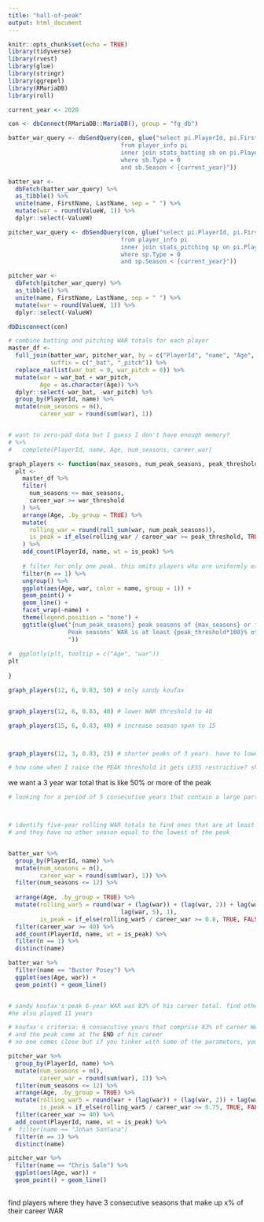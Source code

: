 ```yaml
---
title: "hall-of-peak"
output: html_document
---
```


```r
knitr::opts_chunk$set(echo = TRUE)
library(tidyverse)
library(rvest)
library(glue)
library(stringr)
library(ggrepel)
library(RMariaDB)
library(roll)

current_year <- 2020

con <- dbConnect(RMariaDB::MariaDB(), group = "fg_db")

batter_war_query <- dbSendQuery(con, glue("select pi.PlayerId, pi.FirstName, pi.LastName, sb.Season, sb.Age, sb.ValueW
                                from player_info pi
                                inner join stats_batting sb on pi.PlayerId = sb.playerid
                                where sb.Type = 0
                                and sb.Season < {current_year}"))

batter_war <-
  dbFetch(batter_war_query) %>%
  as_tibble() %>%
  unite(name, FirstName, LastName, sep = " ") %>%
  mutate(war = round(ValueW, 1)) %>%
  dplyr::select(-ValueW)

pitcher_war_query <- dbSendQuery(con, glue("select pi.PlayerId, pi.FirstName, pi.LastName, sp.Season, sp.Age, sp.ValueW
                                from player_info pi
                                inner join stats_pitching sp on pi.PlayerId = sp.PlayerId
                                where sp.Type = 0
                                and sp.Season < {current_year}"))

pitcher_war <-
  dbFetch(pitcher_war_query) %>%
  as_tibble() %>%
  unite(name, FirstName, LastName, sep = " ") %>%
  mutate(war = round(ValueW, 1)) %>%
  dplyr::select(-ValueW)

dbDisconnect(con)

# combine batting and pitching WAR totals for each player
master_df <-
  full_join(batter_war, pitcher_war, by = c("PlayerId", "name", "Age", "Season"), 
            suffix = c("_bat", "_pitch")) %>%
  replace_na(list(war_bat = 0, war_pitch = 0)) %>%
  mutate(war = war_bat + war_pitch,
         Age = as.character(Age)) %>%
  dplyr::select(-war_bat, -war_pitch) %>%
  group_by(PlayerId, name) %>%
  mutate(num_seasons = n(),
         career_war = round(sum(war), 1))


# want to zero-pad data but I guess I don't have enough memory?
# %>%
#   complete(PlayerId, name, Age, num_seasons, career_war)

```


```r
graph_players <- function(max_seasons, num_peak_seasons, peak_threshold, war_threshold) {
  plt <-
    master_df %>%
    filter(
      num_seasons <= max_seasons,
      career_war >= war_threshold
    ) %>%
    arrange(Age, .by_group = TRUE) %>%
    mutate(
      rolling_war = round(roll_sum(war, num_peak_seasons)),
      is_peak = if_else(rolling_war / career_war >= peak_threshold, TRUE, FALSE)
    ) %>%
    add_count(PlayerId, name, wt = is_peak) %>%
    
    # filter for only one peak. this omits players who are uniformly excellent
    filter(n == 1) %>%
    ungroup() %>%
    ggplot(aes(Age, war, color = name, group = 1)) +
    geom_point() +
    geom_line() +
    facet_wrap(~name) +
    theme(legend.position = "none") +
    ggtitle(glue("{num_peak_seasons} peak seasons of {max_seasons} or fewer seasons played
                 Peak seasons' WAR is at least {peak_threshold*100}% of at least {war_threshold} career WAR
                 "))
  
#  ggplotly(plt, tooltip = c("Age", "war"))
plt
  
}

graph_players(12, 6, 0.83, 50) # only sandy koufax


graph_players(12, 6, 0.83, 40) # lower WAR threshold to 40

graph_players(15, 6, 0.83, 40) # increase season span to 15



graph_players(12, 3, 0.83, 25) # shorter peaks of 3 years. have to lower WAR threshold also

# how come when I raise the PEAK threshold it gets LESS restrictive? shouldn't it get MORE restrictive?


```


we want a 3 year war total that is like 50% or more of the peak

```r

# looking for a period of 5 consecutive years that contain a large part of the players' career WAR



# identify five-year rolling WAR totals to find ones that are at least half the player's total war
# and they have no other season equal to the lowest of the peak


batter_war %>%
  group_by(PlayerId, name) %>%
  mutate(num_seasons = n(),
         career_war = round(sum(war), 1)) %>%
  filter(num_seasons <= 12) %>%
  
  arrange(Age, .by_group = TRUE) %>%
  mutate(rolling_war5 = round(war + (lag(war)) + (lag(war, 2)) + lag(war, 3) + lag(war, 4) +
                                lag(war, 5), 1),
         is_peak = if_else(rolling_war5 / career_war >= 0.8, TRUE, FALSE)) %>%
  filter(career_war >= 40) %>%
  add_count(PlayerId, name, wt = is_peak) %>%
  filter(n == 1) %>%
  distinct(name)

batter_war %>%
  filter(name == "Buster Posey") %>%
  ggplot(aes(Age, war)) +
  geom_point() + geom_line()


# sandy koufax's peak 6-year WAR was 83% of his career total. find others like him
#he also played 11 years

# koufax's criteria: 6 consecutive years that comprise 83% of career WAR, 11 seasons played, 54.5 WAR,
# and the peak came at the END of his career
# no one comes close but if you tinker with some of the parameters, you get some interesting names

pitcher_war %>%
  group_by(PlayerId, name) %>%
  mutate(num_seasons = n(),
         career_war = round(sum(war), 1)) %>%
  filter(num_seasons <= 12) %>%
  arrange(Age, .by_group = TRUE) %>%
  mutate(rolling_war5 = round(war + (lag(war)) + (lag(war, 2)) + lag(war, 3) + lag(war, 4) + lag(war, 5), 1),
         is_peak = if_else(rolling_war5 / career_war >= 0.75, TRUE, FALSE)) %>%
  filter(career_war >= 40) %>%
  add_count(PlayerId, name, wt = is_peak) %>%
#  filter(name == "Johan Santana")
  filter(n == 1) %>%
  distinct(name)

pitcher_war %>%
  filter(name == "Chris Sale") %>%
  ggplot(aes(Age, war)) +
  geom_point() + geom_line()
  
```


find players where they have 3 consecutive seasons that make up x% of their career WAR

```r

```
